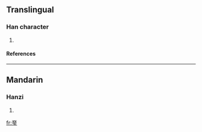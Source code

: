 ==Translingual==
===Han character===
{{Han char|rn=96|rad=玉|as=08|sn=13|four=|canj=一一一土戈 (MMMGI)}}
# {{defn|Han|sort=玉08}}
====References====
{{Han ref|kx=0734.250|dkj=21064|dj=1146.260|hdz=21124.110|uh=7427|ud=29735}}

----
==Mandarin==
===Hanzi===
{{cmn-hanzi|pin=[[è]] ([[e4]])|wg=o<sup>4</sup>}}
# {{defn|Mandarin}}

[[fr:琧]]